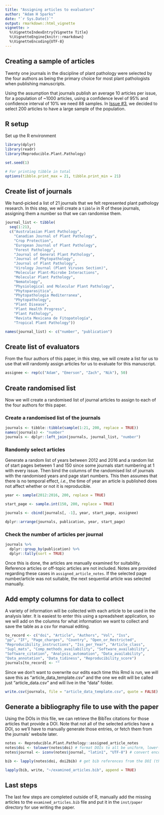 ```yaml
---
title: "Assigning articles to evaluators"
author: "Adam H Sparks"
date: "`r Sys.Date()`"
output: rmarkdown::html_vignette
vignette: >
  %\VignetteIndexEntry{Vignette Title}
  %\VignetteEngine{knitr::rmarkdown}
  %\VignetteEncoding{UTF-8}
---
```


## Creating a sample of articles

Twenty one journals in the discipline of plant pathology were selected by the four authors as being the primary choice for most plant pathologists when publishing manuscripts.

Using the assumption that journals publish an average 10 articles per issue, for a population of ~1000 articles, using a confidence level of 95% and confidence interval of 10% we need 88 samples. In [Issue #3](https://github.com/adamhsparks/Reproducible-Research-in-Plant-Pathology/issues/3), we decided to select 200 articles to have a large sample of the population.

## R setup
Set up the R environment

```r
library(dplyr)
library(readr)
library(Reproducible.Plant.Pathology)

set.seed(1)

# For printing tibble in total
options(tibble.print_max = 21, tibble.print_min = 21)
```
## Create list of journals

We hand-picked a list of 21 journals that we felt represented plant pathology research. In this step, we will create a `tibble` in R of these journals, assigning them a number so that we can randomise them.

```r
journal_list <- tibble(
  seq(1:21),
  c("Australasian Plant Pathology",
    "Canadian Journal of Plant Pathology",
    "Crop Protection",
    "European Journal of Plant Pathology",
    "Forest Pathology",
    "Journal of General Plant Pathology",
    "Journal of Phytopathology",
    "Journal of Plant Pathology",
    "Virology Journal (Plant Viruses Section)",
    "Molecular Plant-Microbe Interactions",
    "Molecular Plant Pathology",
    "Nematology",
    "Physiological and Molecular Plant Pathology",
    "Phytoparasitica",
    "Phytopathologia Mediterranea",
    "Phytopathology",
    "Plant Disease",
    "Plant Health Progress",
    "Plant Pathology",
    "Revista Mexicana de Fitopatología",
    "Tropical Plant Pathology"))

names(journal_list) <- c("number", "publication")
```

## Create list of evaluators

From the four authors of this paper, in this step, we will create a list for us to use that will randomly assign articles for us to evaluate for this manuscript.

```r
assignee <- rep(c("Adam", "Emerson", "Zach", "Nik"), 50)

```

## Create randomised list

Now we will create a randomised list of journal articles to assign to each of the four authors for this paper.

### Create a randomised list of the journals

```r
journals <- tibble::tibble(sample(1:21, 200, replace = TRUE))
names(journals) <- "number"
journals <- dplyr::left_join(journals, journal_list, "number")
```

### Randomly select articles

Generate a random list of years between 2012 and 2016 and a random list of start pages between 1 and 150 since some journals start numbering at 1 with every issue. Then bind the columns of the randomised list of journals with the randomised years and page start numbers. This then assumes that there is no temporal effect, _i.e._, the time of year an article is published does not affect whether or not it is reproducible.


```r

year <- sample(2012:2016, 200, replace = TRUE)

start_page <- sample.int(150, 200, replace = TRUE)

journals <- cbind(journals[, -1], year, start_page, assignee)

dplyr::arrange(journals, publication, year, start_page)

```

### Check the number of articles per journal

```r
journals %>%  
  dplyr::group_by(publication) %>% 
  dplyr::tally(sort = TRUE) 
```

Once this is done, the articles are manually examined for suitability. Reference articles or
off-topic articles are not included. Notes are provided regarding these cases in `assigned_article_notes`. If the selected page number/article
was not suitable, the next sequential article was selected manually.


## Add empty columns for data to collect

A variety of information will be collected with each article to be used in the analysis later.
It is easiest to enter this using a spreadsheet application, so we will add on the columns for what information we want to collect and save the table as a csv for manual editing.

```r
to_record <- c("doi", "Article", "Authors", "Vol", "Iss", 
"pp", "IF", "Page_charges", "Country", "Open_or_Restricted", 
"Reproducibility_instructions", "Iss_per_Year", "Article_class", 
"Supl_mats", "Comp_methods_availability", "Software_availability", 
"Software_citation", "Analysis_automation", "Data_availability", 
"Data_annotation", "Data_tidiness", "Reproducibility_score")
journals[to_record] <- ""
```

Since we don't want to overwrite our edits each time this Rmd is run, we will save this as "article_data_template.csv" and the one we edit will be called just "article_data.csv" and will live in the "data" folder.

```r
write.csv(journals, file = "article_data_template.csv", quote = FALSE)
```


## Generate a bibliography file to use with the paper

Using the DOIs in this file, we can retrieve the BibTex citations for those articles that provide a DOI. Note that not all of the selected articles have a DOI, so we'll have to manually generate those entries, or fetch them from the journals' website later.

```r

notes <- Reproducible.Plant.Pathology::assigned_article_notes
notes$doi <- tolower(notes$doi) # format DOIs to all be uniform, lower-case
notes$journal <- iconv(notes$journal, "latin1", "UTF-8") # convert encodings for text with accents

bib <- lapply(notes$doi, doi2bib) # get bib references from the DOI (that exist)

lapply(bib, write, "~/examined_articles.bib", append = TRUE)

```

## Last steps

The last few steps are completed outside of R, manually add the missing articles
to the `examined_articles.bib` file and put it in the `inst/paper` directory
for use writing the paper.

